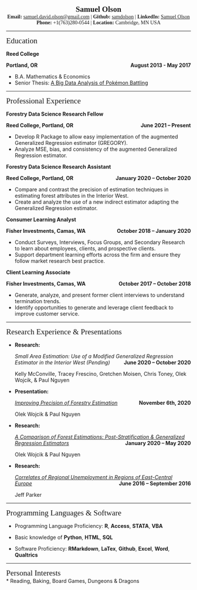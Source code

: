 <center><span style="font-family:Didot; font-size:1.5em;">**Samuel Olson** </span></center>

<center><span style="font-family:Didot; font-size:1em;"> **Email:** [samuel.david.olson@gmail.com](samuel.david.olson@gmail.com) | **Github:** [samdolson](http://github.com/samdolson) | **LinkedIn:** [Samuel Olson](https://www.linkedin.com/in/samuel-olson-108b73135/)</span></center>

<center><span style="font-family:Didot; font-size:1em;"> **Phone:** +1(763)280-0544 | **Location:** Cambridge, MN USA </span></center>

------

<span style="font-family:Didot; font-size:1.5em; font-size:;">  Education  </span>
<br />

**Reed College**
<p style="text-align:left;"> **Portland, OR** <span style="float:right;"> **August 2013 - May 2017 ** </span> </p>
* B.A. Mathematics & Economics
* Senior Thesis: [A Big Data Analysis of Pokémon Battling](https://github.com/samuelolson/reed-thesis/blob/master/docs/thesis.pdf)

------

<span style="font-family:Didot; font-size:1.5em ;"> Professional Experience  </span>
<br />

**Forestry Data Science Research Fellow**
<p style="text-align:left;"> **Reed College, Portland, OR** <span style="float:right;"> **June 2021 – Present** </span> </p>
* Develop R Package to allow easy implementation of the augmented Generalized Regression estimator (GREGORY). 
* Analyze MSE, bias, and consistency of the augmented Generalized Regression estimator.

**Forestry Data Science Research Assistant**
<p style="text-align:left;"> **Reed College, Portland, OR** <span style="float:right;"> **January 2020 – October 2020** </span> </p>
* Compare and contrast the precision of estimation techniques in estimating forest attributes in the Interior West. 
* Create and analyze the use of a new indirect estimator adapting the Generalized Regression estimator. 

**Consumer Learning Analyst**
<p style="text-align:left;"> **Fisher Investments, Camas, WA** <span style="float:right;"> **October 2018 – January 2020** </span> </p>
* Conduct Surveys, Interviews, Focus Groups, and Secondary Research to learn about employees, clients, and prospective clients.
* Support department learning efforts across the firm and ensure they follow market research best practice.

**Client Learning Associate**
<p style="text-align:left;"> **Fisher Investments, Camas, WA** <span style="float:right;"> **October 2017 – October 2018** </span> </p>
* Generate, analyze, and present former client interviews to understand termination trends. 
* Identify opportunities to generate and leverage client feedback to improve customer service. 

------

<span style="font-family:Didot; font-size:1.5em;">  Research Experience & Presentations </span>
<br />

* **Research:**
<p style="text-align:left;"> *Small Area Estimation: Use of a Modified Generalized Regression Estimator in the Interior West (Pending)* <span style="float:right;"> **June 2020 – October 2020** </span> </p>
Kelly McConville, Tracey Frescino, Gretchen Moisen, Chris Toney, Olek Wojcik, & Paul Nguyen 

* **Presentation:**
<p style="text-align:left;">  *[Improving Precision of Forestry Estimation](https://www.causeweb.org/usproc/eusrc/2020/program/9)* <span style="float:right;"> **November 6th, 2020** </span> </p>
Olek Wojcik & Paul Nguyen 

* **Research:**
<p style="text-align:left;">  *[A Comparison of Forest Estimations: Post-Stratification & Generalized Regression Estimators](https://tinyurl.com/y2ujojrv)* <span style="float:right;"> **January 2020 – May 2020** </span> </p>
Olek Wojcik & Paul Nguyen

* **Research:**
<p style="text-align:left;">*[Correlates of Regional Unemployment in Regions of East-Central Europe](https://www.reed.edu/economics/parker/Parker_WEA_Paper.pdf)* <span style="float:right;"> **June 2016 – September 2016** </span> </p>
Jeff Parker

------

<span style="font-family:Didot; font-size:1.5em;">  Programming Languages & Software  </span>
<br />

* Programming Language Proficiency: **R**, **Access**, **STATA**, **VBA** 

* Basic knowledge of **Python**, **HTML**, **SQL** 

* Software Proficiency: **RMarkdown**, **LaTex**, **Github**, **Excel**, **Word**, **Qualtrics**

------

<span style="font-family:Didot; font-size:1.5em;">  Personal Interests  </span>
<br />
* Reading, Baking, Board Games, Dungeons & Dragons
